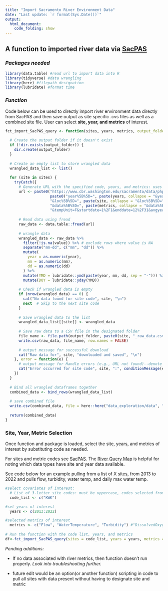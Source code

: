 ```yaml
---
title: "Import Sacramento River Environment Data"
date: "Last update: `r format(Sys.Date())`"
output: 
  html_document:
    code_folding: show
---
```


## **A function to imported river data via [SacPAS](https://www.cbr.washington.edu/sacramento/data/query_river_graph.html)**




### *Packages needed*

```r
library(data.table) #read url to import data into R
library(tidyverse) #data wrangling
library(here) #filepath designation
library(lubridate) #format time
```



### *Function*

Code below can be used to directly import river environment data directly from SacPAS and then save output as site specific .cvs files as well as a combined site file. User can select **site, year, and metrics** of interest. 

```r
fct_import_SacPAS_query <- function(sites, years, metrics, output_folder = "raw_data_folder") {
  
  # Create the output folder if it doesn't exist
  if (!dir.exists(output_folder)) {
    dir.create(output_folder)
  }
  
  # Create an empty list to store wrangled data
  wrangled_data_list <- list()
  
  for (site in sites) {
    tryCatch({
      # Generate URL with the specified code, years, and metrics: uses Download CSV Only [single data pt/row] 
      url <- paste0("https://www.cbr.washington.edu/sacramento/data/php/rpt/mg.php?sc=1&mgconfig=river&outputFormat=csvSingle&hafilter=All&",
                    paste0("year%5B%5D=", paste(years, collapse = "&year%5B%5D=")),
                    "&loc%5B%5D=", paste(site, collapse = "&loc%5B%5D="),
                    "&data%5B%5D=", paste(metrics, collapse = "&data%5B%5D="),
                    "&tempUnit=F&startdate=1%2F1&enddate=12%2F31&avgyear=0&consolidate=1&grid=1&y1min=&y1max=&y2min=&y2max=&size=medium")
      
      # Read data using fread
      raw_data <- data.table::fread(url)
      
      # wrangle data
      wrangled_data <- raw_data %>%
        filter(!is.na(value)) %>% # exclude rows where value is NA
        separate("mm-dd", c("mm", "dd")) %>%
        mutate(
          year = as.numeric(year),
          mm = as.numeric(mm),
          dd = as.numeric(dd)
        ) %>%
        mutate(YMD = lubridate::ymd(paste(year, mm, dd, sep = "-"))) %>%
        mutate(DOY = lubridate::yday(YMD))
      
      # Check if wrangled data is empty
      if (nrow(wrangled_data) == 0) {
        cat("No data found for site code", site, "\n")
        next  # Skip to the next site code
      }
      
      # Save wrangled data to the list
      wrangled_data_list[[site]] <- wrangled_data
      
      # Save raw data to a CSV file in the designated folder
      file_name <- file.path(output_folder, paste0(site, "_raw_data.csv"))
      write.csv(raw_data, file_name, row.names = FALSE)
      
      # output message for successful download
      cat("Raw data for", site, "downloaded and saved", "\n")
    }, error = function(e) {
      # output message for Handle errors (e.g., URL not found)--denote which site did not run
      cat("Error occurred for site code", site, ":", conditionMessage(e), "\n")
    })
  }
  
  # Bind all wrangled dataframes together
  combined_data <- bind_rows(wrangled_data_list)
  
  # save combined file 
  write.csv(combined_data, file = here::here("data_exploration/data", "SacPAS_river_covariates_combined_sites.csv"), row.names = FALSE)
  
  return(combined_data)
}
```


### Site, Year, Metric Selection

Once function and package is loaded, select the site, years, and metrics of interest by substituting code as needed. 

For sites and metric codes see [SacPAS](https://www.cbr.washington.edu/sacramento/data/query_river_graph.html). The [River Query Map](https://www.cbr.washington.edu/sacramento/data/query_river_map/) is helpful for noting which data types have site and year data available. 

See code below for an example pulling from a list of X sites, from 2013 to 2022 and pulls flow,  turbidity, water temp, and daily max water temp. 

```r

#select covariates of interest:
  # List of 3-letter site codes: must be uppercase, codes selected from SacPAS>River Conditions Graph & Text Query
  code_list <- c("KWK")

#set years of interest
  years <- c(2013:2022)

#selected metrics of interest
  metrics <- c("Flow", "WaterTemperature", "Turbidity") #"DissolvedOxygen","Turbidity", "DailyMax"
  
# Run the function with the code list, years, and metrics
df<-fct_import_SacPAS_query(sites = code_list, years = years, metrics = metrics, output_folder = here::here("data_exploration/data/by_site_raw_data"))

```


*Pending additions:*

-  If no data associated with river metrics, then function doesn't run properly. *Look into troubleshooting further.* 

- future edit would be an option(or another function) scripting in code to pull all sites with data present without having to designate site and metric 
